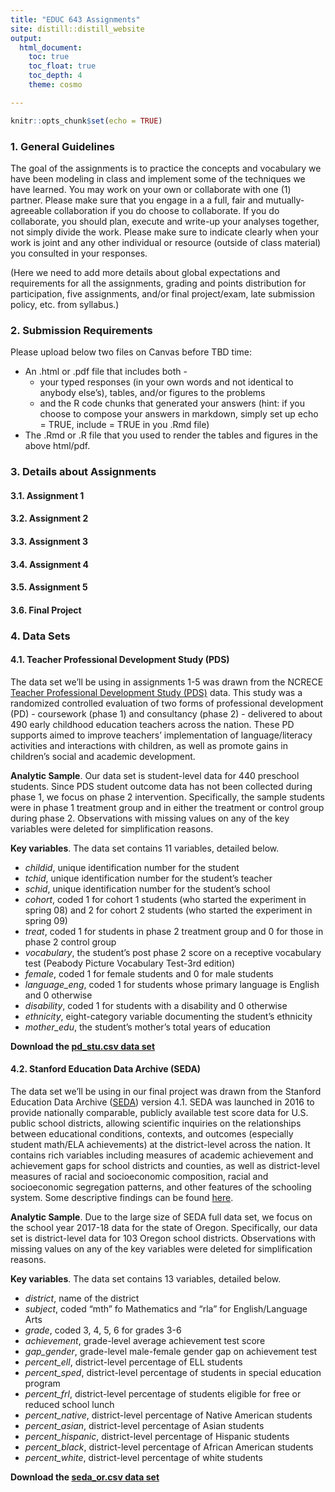 ```yaml
---
title: "EDUC 643 Assignments"
site: distill::distill_website
output:
  html_document:
    toc: true
    toc_float: true
    toc_depth: 4
    theme: cosmo

---
```


```r
knitr::opts_chunk$set(echo = TRUE)
```

### 1. General Guidelines

The goal of the assignments is to practice the concepts and vocabulary we have been modeling in class and implement some of the techniques we have learned. You may work on your own or collaborate with one (1) partner. Please make sure that you engage in a a full, fair and mutually-agreeable collaboration if you do choose to collaborate. If you do collaborate, you should plan, execute and write-up your analyses together, not simply divide the work. Please make sure to indicate clearly when your work is joint and any other individual or resource (outside of class material) you consulted in your responses.

(Here we need to add more details about global expectations and requirements for all the assignments, grading and points distribution for participation, five assignments, and/or final project/exam, late submission policy, etc. from syllabus.)

### 2. Submission Requirements

Please upload below two files on Canvas before TBD time:  

 * An .html or .pdf file that includes both - 
   + your typed responses (in your own words and not identical to anybody else's), tables, and/or figures to the problems  
   + and the R code chunks that generated your answers (hint: if you choose to compose your answers in markdown, simply set up echo = TRUE, include = TRUE in you .Rmd file)  
   
 * The .Rmd or .R file that you used to render the tables and figures in the above html/pdf. 

### 3. Details about Assignments

#### 3.1. Assignment 1

#### 3.2. Assignment 2

#### 3.3. Assignment 3

#### 3.4. Assignment 4

#### 3.5. Assignment 5

#### 3.6. Final Project

### 4. Data Sets

#### 4.1. Teacher Professional Development Study (PDS) 

The data set we'll be using in assignments 1-5 was drawn from the NCRECE [Teacher Professional Development Study (PDS)](https://www.icpsr.umich.edu/web/ICPSR/studies/34848) data. This study was a randomized controlled evaluation of two forms of professional development (PD) - coursework (phase 1) and consultancy (phase 2) - delivered to about 490 early childhood education teachers across the nation. These PD supports aimed to improve teachers' implementation of language/literacy activities and interactions with children, as well as promote gains in children's social and academic development. 

**Analytic Sample**. Our data set is student-level data for 440 preschool students. Since PDS student outcome data has not been collected during phase 1, we focus on phase 2 intervention. Specifically, the sample students were in phase 1 treatment group and in either the treatment or control group during phase 2. Observations with missing values on any of the key variables were deleted for simplification reasons.

**Key variables**. The data set contains 11 variables, detailed below.

 * *childid*, unique identification number for the student
 * *tchid*, unique identification number for the student's teacher
 * *schid*, unique identification number for the student's school
 * *cohort*, coded 1 for cohort 1 students (who started the experiment in spring 08) and 2 for cohort 2 students (who started the experiment in spring 09)
 * *treat*, coded 1 for students in phase 2 treatment group and 0 for those in phase 2 control group
 * *vocabulary*, the student's post phase 2 score on a receptive vocabulary test (Peabody Picture Vocabulary Test-3rd edition) 
 * *female*, coded 1 for female students and 0 for male students
 * *language_eng*, coded 1 for students whose primary language is English and 0 otherwise
 * *disability*, coded 1 for students with a disability and 0 otherwise
 * *ethnicity*, eight-category variable documenting the student's ethnicity
 * *mother_edu*, the student's mother's total years of education
 
**Download the [pd_stu.csv data set](./data/pd_stu.csv)**

#### 4.2. Stanford Education Data Archive (SEDA)

The data set we'll be using in our final project was drawn from the Stanford Education Data Archive ([SEDA](https://edopportunity.org)) version 4.1. SEDA was launched in 2016 to provide nationally comparable, publicly available test score data for U.S. public school districts, allowing scientific inquiries on the relationships between educational conditions, contexts, and outcomes (especially student math/ELA achievements) at the district-level across the nation. It contains rich variables including measures of academic achievement and achievement gaps for school districts and counties, as well as district-level measures of racial and socioeconomic composition, racial and socioeconomic segregation patterns, and other features of the schooling system. Some descriptive findings can be found [here](https://edopportunity.org/discoveries/).

**Analytic Sample**. Due to the large size of SEDA full data set, we focus on the school year 2017-18 data for the state of Oregon. Specifically, our data set is district-level data for 103 Oregon school districts. Observations with missing values on any of the key variables were deleted for simplification reasons.

**Key variables**. The data set contains 13 variables, detailed below.

 * *district*, name of the district
 * *subject*, coded "mth" fo Mathematics and "rla" for English/Language Arts
 * *grade*, coded 3, 4, 5, 6 for grades 3-6
 * *achievement*, grade-level average achievement test score 
 * *gap_gender*, grade-level male-female gender gap on achievement test 
 * *percent_ell*, district-level percentage of ELL students
 * *percent_sped*, district-level percentage of students in special education program
 * *percent_frl*, district-level percentage of students eligible for free or reduced school lunch
 * *percent_native*, district-level percentage of Native American students
 * *percent_asian*, district-level percentage of Asian students
 * *percent_hispanic*, district-level percentage of Hispanic students
 * *percent_black*, district-level percentage of African American students
 * *percent_white*, district-level percentage of white students
 
**Download the [seda_or.csv data set](./data/seda_or.csv)**

